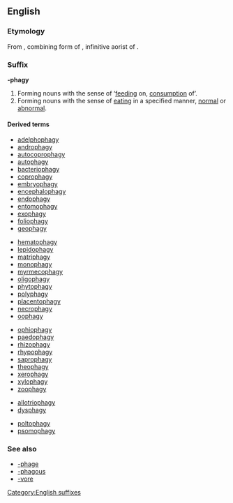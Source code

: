 {{DEFAULTSORT:phagy}}
==English==

===Etymology===
From {{etyl|grc}} {{term|-φαγία|lang=grc}}, combining form of {{term|φαγεῖν||to eat|sc=polytonic|tr=phagein|lang=grc}}, infinitive aorist of {{term|sc=polytonic|ἐσθίω||I eat|lang=grc|tr=esthiō}}.

===Suffix===
'''-phagy'''

# Forming nouns with the sense of ‘[[feeding]] on, [[consumption]] of’.
# Forming nouns with the sense of [[eating]] in a specified manner, [[normal]] or [[abnormal]].

====Derived terms====
{{rel-top3|feeding on, consumption of}}
* [[adelphophagy]]
* [[androphagy]]
* [[autocoprophagy]]
* [[autophagy]]
* [[bacteriophagy]] 
* [[coprophagy]] 
* [[embryophagy]] 
* [[encephalophagy]]
* [[endophagy]]
* [[entomophagy]]
* [[exophagy]] 
* [[foliophagy]]
* [[geophagy]]
{{rel-mid3}} 
* [[hematophagy]]
* [[lepidophagy]] 
* [[matriphagy]] 
* [[monophagy]]
* [[myrmecophagy]]
* [[oligophagy]] 
* [[phytophagy]] 
* [[polyphagy]]
* [[placentophagy]]
* [[necrophagy]] 
* [[oophagy]] 
{{rel-mid3}}
* [[ophiophagy]] 
* [[paedophagy]] 
* [[rhizophagy]] 
* [[rhypophagy]]
* [[saprophagy]]
* [[theophagy]] 
* [[xerophagy]]
* [[xylophagy]] 
* [[zoophagy]] 
{{rel-bottom}}

{{rel-top|feeding in a specific manner}}
* [[allotriophagy]]
* [[dysphagy]]
{{rel-mid}}
* [[poltophagy]]
* [[psomophagy]]
{{rel-bottom}}

===See also===
* [[-phage]]
* [[-phagous]]
* [[-vore]]

[[Category:English suffixes]]